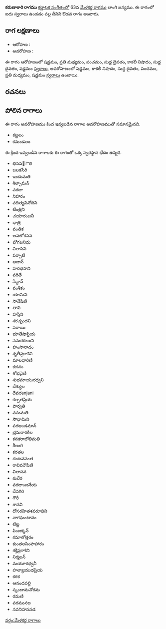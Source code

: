 {{Infobox ragam
	| name          	= కరుణాకారి
	| synonym	    	= 
	| mela          	= 
	| chakra        	= 
	| janaka        	= 
	| type          	= ఔడవ
	| arohanam      	= {{svaraC|S|M2|P|D1|N3|D1|S'}} 
	| avarohanam    	= {{svaraC|S'|N3|D1|P|M2|S}}
	| jeeva         	=
	| chhaya        	=
	| nyasa         	=
	| vishesha      	= 
	| equivalent  		= 
}}
{{కర్ణాటక సంగీత రాగాలు}}
'''కరుణాకారి రాగము''' [[కర్ణాటక సంగీతం]]లో 63వ [[మేళకర్త రాగము]] లాంగి జన్యము.  ఈ రాగంలో ఐదు స్వరాలు ఉండడం వల్ల దీనిని ఔడవ రాగం అంటారు.


==రాగ లక్షణాలు==


* ఆరోహణ : {{svaraC|S|M2|P|D1|N3|D1|S'}} 
* అవరోహణ : {{svaraC|S'|N3|D1|P|M2|S}}

ఈ రాగం ఆరోహణంలో షడ్జమం, ప్రతి మధ్యమం, పంచమం, సుద్ద దైవతం, కాకలీ నిషాదం, సుద్ద దైవతం, షడ్జమం [[స్వరాలు]], అవరోహణంలో షడ్జమం, కాకలీ నిషాదం, సుద్ద దైవతం, పంచమం, ప్రతి మధ్యమం, షడ్జమం [[స్వరాలు]] ఉంటాయి.

==రచనలు==



==పోలిన రాగాలు==
ఈ రాగం అవరోహణము కింద ఇవ్వబడిన రాగాల అవరోహణముతో సమానమైనది.
* కట్టలం
* కమండలం

ఈ క్రింద ఇవ్వబడిన రాగాలకు ఈ రాగంతో ఒక్క స్వరస్థాన భేదం ఉన్నది.
* భినప఩ౌలి
* జలకసేరి
* ఇందుమతి
* శిల్పామన్
* వరదా
* నిహారం
* వదిత్యవినోదిని
* టింత్రిని
* చయారంజనీ
* ధాత్రి
* వంతిక
* అవలోకసన
* భోగజనిధు
* విలాసిని
* పర్పాటి
* అదాన్
* హరభసాని
* వరితే
* సేన్దాన్
* వంశీకం
* యామిని
* సావేషిణి
* తావి
* హస్తిని
* శరచ్ఛందని
* పరాయి
* భూతేషాప్రియ
* సమరరంజని
* హంసానాదం
* శృతీప్రకాశిని
* మాలధారిణి
* కదనం
* శోభవైణి
* శుభమాయురధ్వని
* దేశ్యుల
* దేవరanjani
* కల్పతప్రియ
* పార్వతి
* వసుమతి
* సౌధామిని
* పరఅండమాన్
* భ్రమరాoకిల
* కనకరాజోతిమతి
* శీలంగి
* కరతల
* దంటవసంత
* రావివరౌపిణి
* విలాసన
* కుబేర
* వరదాంజనేయ
* దేవగిరి
* గౌరీ
* శానవి
* దోసరహితశవరూధిని
* నాగఘంటానం
* టిట్ట
* పింజక్కన్
* కమాలోత్తరం
* కుంతలసింహహారం
* శక్తిప్రకాశిని
* నిర్మలన్
* మయూరధ్వనీ
* హల్యాయుధప్రియ
* కరక
* ఆనందవల్లి
* స్కందామనోరమ
* రమణి
* వరమునజ
* నవనిహసనడ



[[వర్గం:మేళకర్త రాగాలు]]
